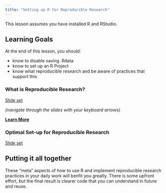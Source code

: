 ```yaml
---
title: "Setting up R for Reproducible Research"
---
```


This lesson assumes you have installed R and RStudio. 

::: {.callout-caution collapse="false"}
## Learning Goals

At the end of this lesson, you should: 

* know to disable saving .Rdata
* know to set up an R Project
* know what reproducible research and be aware of practices that support this
:::

### What is Reproducible Research? 

[Slide set](https://imci-idaho.github.io/2022-03-01-WhatTheyForgot/slides/research-reproducibility.html#1)

*(navigate through the slides with your keyboard arrows)*

**[Learn More](https://imci-idaho.github.io/2022-03-01-WhatTheyForgot/course-materials/)**

### Optimal Set-up for Reproducible Research

[Slide set](https://imci-idaho.github.io/2022-03-01-WhatTheyForgot/slides/basic-best-practices.html#1)



::: {.callout-tip}
## Putting it all together

These "meta" aspects of how to use R and implement reproducible research practices in your daily work will benfit you greatly. There is some upfront effort, but the final result is clearer code that you can understand in future and reuse. 
:::

 